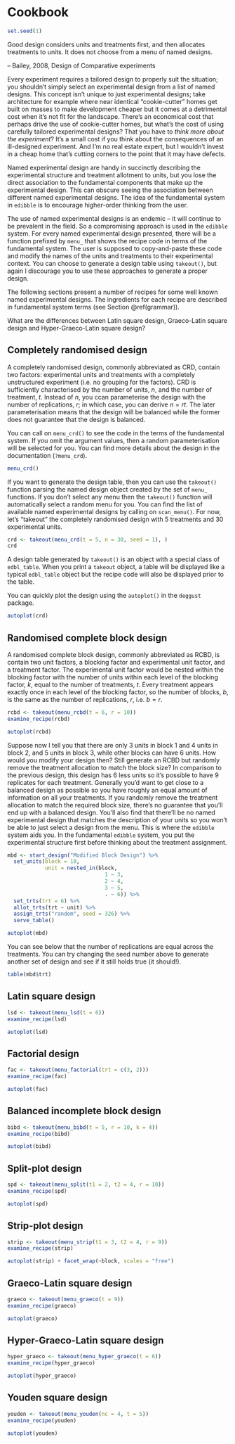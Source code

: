 # Cookbook {#cookbook}

```r
set.seed(1)
```

::: {.blockquote}
Good design considers units and treatments first, and then allocates treatments to units. It does not choose from a menu of named designs. 

-- Bailey, 2008, Design of Comparative experiments
:::

Every experiment requires a tailored design to properly suit the situation; you shouldn't simply select an experimental design from a list of named designs. This concept isn't unique to just experimental designs; take architecture for example where near identical "cookie-cutter" homes get built on masses to make development cheaper but it comes at a detrimental cost when it's not fit for the landscape. There's an economical cost that perhaps drive the use of cookie-cutter homes, but what's the cost of using carefully tailored experimental designs? That you have to _think more about the experiment_? It's a small cost if you think about the consequences of an ill-designed experiment. And I'm no real estate expert, but I wouldn't invest in a cheap home that's cutting corners to the point that it may have defects. 

Named experimental design are handy in succinctly describing the experimental structure and treatment allotment to units, but you lose the direct association to the fundamental components that make up the experimental design. This can obscure seeing the association between different named experimental designs. The idea of the fundamental system in `edibble` is to encourage higher-order thinking from the user. 

The use of named experimental designs is an endemic -- it will continue to be prevalent in the field.  So a compromising approach is used in the `edibble` system. For every named experimental design presented, there will be a function prefixed by `menu_` that shows the recipe code in terms of the fundamental system. The user is supposed to copy-and-paste these code and modify the names of the units and treatments to their experimental context. You can choose to generate a design table using `takeout()`, but again I discourage you to use these approaches to generate a proper design. 

The following sections present a number of recipes for some well known named experimental designs. The ingredients for each recipe are described in fundamental system terms (see Section \@ref(grammar)). 

::: {.callout .note}

What are the differences between Latin square design, Graeco-Latin square design and Hyper-Graeco-Latin square design?

:::


## Completely randomised design 

A completely randomised design, commonly abbreviated as CRD, contain two factors: experimental units and treatments with a completely unstructured experiment (i.e. no grouping for the factors). CRD is sufficiently characterised by the number of units, $n$, and the number of treatment, $t$. Instead of $n$, you ccan parameterise the design with the number of replications, $r$; in which case, you can derive $n = rt$. The later parameterisation means that the design will be balanced while the former does not guarantee that the design is balanced. 

You can call on `menu_crd()` to see the code in the terms of the fundamental system. If you omit the argument values, then a random parameterisation will be selected for you. You can find more details about the design in the documentation (`?menu_crd`).

```r
menu_crd()
```

If you want to generate the design table, then you can use the `takeout()` function parsing the named design object created by the set of `menu_` functions. If you don't select any menu then the `takeout()` function will automatically select a random menu for you. You can find the list of available named experimental designs by calling on `scan_menu()`. For now, let's "takeout" the completely randomised design with 5 treatments and 30 experimental units.


```r
crd <- takeout(menu_crd(t = 5, n = 30, seed = 1), )
crd
```

A design table generated by `takeout()` is an object with a special class of `edbl_table`. When you print a `takeout` object, a table will be displayed like a typical `edbl_table` object but the recipe code will also be displayed prior to the table. 


You can quickly plot the design using the `autoplot()` in the `deggust` package. 

```r
autoplot(crd)
```



## Randomised complete block design

A randomised complete block design, commonly abbreviated as RCBD, is contain two unit factors, a blocking factor and experimental unit factor, and a treatment factor. The experimental unit factor would be nested within the blocking factor with the number of units within each level of the blocking factor, $k$, equal to the number of treatments, $t$. Every treatment appears exactly once in each level of the blocking factor, so the number of blocks, $b$, is the same as the number of replications, $r$, i.e. $b = r$. 

```r
rcbd <- takeout(menu_rcbd(t = 6, r = 10))
examine_recipe(rcbd)
```

```r
autoplot(rcbd)
```

Suppose now I tell you that there are only 3 units in block 1 and 4 units in block 2, and 5 units in block 3, while other blocks can have 6 units. How would you modify your design then? Still generate an RCBD but randomly remove the treatment allocation to match the block size? In comparison to the previous design, this design has 6 less units so it's possible to have 9 replicates for each treatment. Generally you'd want to get close to a balanced design as possible so you have roughly an equal amount of information on all your treatments. If you randomly remove the treatment allocation to match the required block size, there's no guarantee that you'll end up with a balanced design. You'll also find that there'll be no named experimental design that matches the description of your units so you won't be able to just select a design from the menu. This is where the `edibble` system aids you. In the fundamental `edibble` system, you put the experimental structure first before thinking about the treatment assignment. 

```r
mbd <- start_design("Modified Block Design") %>%
  set_units(block = 10,
            unit = nested_in(block, 
                               1 ~ 3,
                               2 ~ 4,
                               3 ~ 5,
                               . ~ 6)) %>%
  set_trts(trt = 6) %>%
  allot_trts(trt ~ unit) %>%
  assign_trts("random", seed = 326) %>%
  serve_table()
```

```r
autoplot(mbd)
```

You can see below that the number of replications are equal across the treatments. You can try changing the seed number above to generate another set of design and see if it still holds true (it should!).

```r
table(mbd$trt)
```




## Latin square design

```r
lsd <- takeout(menu_lsd(t = 6))
examine_recipe(lsd)
```

```r
autoplot(lsd)
```

## Factorial design

```r
fac <- takeout(menu_factorial(trt = c(3, 2)))
examine_recipe(fac)
```

```r
autoplot(fac)
```

## Balanced incomplete block design

```r
bibd <- takeout(menu_bibd(t = 5, r = 10, k = 4))
examine_recipe(bibd)
```
```r
autoplot(bibd)
```


## Split-plot design

```r
spd <- takeout(menu_split(t1 = 2, t2 = 4, r = 10))
examine_recipe(spd)
```

```r
autoplot(spd)
```

## Strip-plot design

```r
strip <- takeout(menu_strip(t1 = 3, t2 = 4, r = 9))
examine_recipe(strip)
```

```r
autoplot(strip) + facet_wrap(~block, scales = "free")
```

## Graeco-Latin square design

```r
graeco <- takeout(menu_graeco(t = 9))
examine_recipe(graeco)
```

```r
autoplot(graeco)
```

## Hyper-Graeco-Latin square design

```r
hyper_graeco <- takeout(menu_hyper_graeco(t = 6))
examine_recipe(hyper_graeco)
```

```r
autoplot(hyper_graeco)
```

## Youden square design

```r
youden <- takeout(menu_youden(nc = 4, t = 5))
examine_recipe(youden)
```

```r
autoplot(youden)
```

